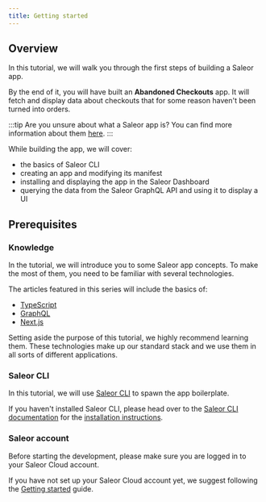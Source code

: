 ```yaml
---
title: Getting started
---
```


## Overview

In this tutorial, we will walk you through the first steps of building a Saleor app.

By the end of it, you will have built an **Abandoned Checkouts** app. It will fetch and display data about checkouts that for some reason haven't been turned into orders.

:::tip
Are you unsure about what a Saleor app is? You can find more information about them [here](developer/extending/apps/overview.mdx).
:::

While building the app, we will cover:

- the basics of Saleor CLI
- creating an app and modifying its manifest
- installing and displaying the app in the Saleor Dashboard
- querying the data from the Saleor GraphQL API and using it to display a UI

## Prerequisites

### Knowledge

In the tutorial, we will introduce you to some Saleor app concepts. To make the most of them, you need to be familiar with several technologies.

The articles featured in this series will include the basics of:

- [TypeScript](https://www.typescriptlang.org/)
- [GraphQL](https://graphql.org/)
- [Next.js](https://nextjs.org/)

Setting aside the purpose of this tutorial, we highly recommend learning them. These technologies make up our standard stack and we use them in all sorts of different applications.

### Saleor CLI

In this tutorial, we will use [Saleor CLI](cli/overview.mdx) to spawn the app boilerplate.

If you haven't installed Saleor CLI, please head over to the [Saleor CLI documentation](/cli/overview.mdx) for the [installation instructions](/cli/overview.mdx#installing-the-cli).

### Saleor account

Before starting the development, please make sure you are logged in to your Saleor Cloud account.

If you have not set up your Saleor Cloud account yet, we suggest following the [Getting started](/quickstart/cloud.mdx) guide.
